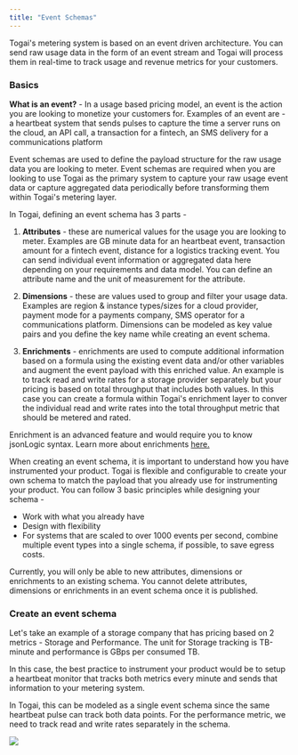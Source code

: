 ```yaml
---
title: "Event Schemas"
---
```


Togai's metering system is based on an event driven architecture. You can send raw usage data in the form of an event stream and Togai will process them in real-time to track usage and revenue metrics for your customers.

### Basics

<Tip>**What is an event?** - In a usage based pricing model, an event is the action you are looking to monetize your customers for. Examples of an event are - a heartbeat system that sends pulses to capture the time a server runs on the cloud, an API call, a transaction for a fintech, an SMS delivery for a communications platform </Tip>

Event schemas are used to define the payload structure for the raw usage data you are looking to meter. Event schemas are required when you are looking to use Togai as the primary system to capture your raw usage event data or capture aggregated data periodically before transforming them within Togai's metering layer.

In Togai, defining an event schema has 3 parts - 

1. **Attributes** - these are numerical values for the usage you are looking to meter. Examples are GB minute data for an heartbeat event, transaction amount for a fintech event, distance for a logistics tracking event. You can send individual event information or aggregated data here depending on your requirements and data model. You can define an attribute name and the unit of measurement for the attribute.

2. **Dimensions** - these are values used to group and filter your usage data. Examples are region & instance types/sizes for a cloud provider, payment mode for a payments company, SMS operator for a communications platform. Dimensions can be modeled as key value pairs and you define the key name while creating an event schema.

3. **Enrichments** - enrichments are used to compute additional information based on a formula using the existing event data and/or other variables and augment the event payload with this enriched value. An example is to track read and write rates for a storage provider separately but your pricing is based on total throughput that includes both values. In this case you can create a formula within Togai's enrichment layer to conver the individual read and write rates into the total throughput metric that should be metered and rated.

<Note>Enrichment is an advanced feature and would require you to know jsonLogic syntax. Learn more about enrichments [here.](/docs/event-enrichments) </Note>

When creating an event schema, it is important to understand how you have instrumented your product. Togai is flexible and configurable to create your own schema to match the payload that you already use for instrumenting your product. You can follow 3 basic principles while designing your schema - 

* Work with what you already have
* Design with flexibility
* For systems that are scaled to over 1000 events per second, combine multiple event types into a single schema, if possible, to save egress costs.

<Warning>Currently, you will only be able to new attributes, dimensions or enrichments to an existing schema. You cannot delete attributes, dimensions or enrichments in an event schema once it is published.</Warning>


### Create an event schema

Let's take an example of a storage company that has pricing based on 2 metrics - Storage and Performance. The unit for Storage tracking is TB-minute and performance is GBps per consumed TB.

In this case, the best practice to instrument your product would be to setup a heartbeat monitor that tracks both metrics every minute and sends that information to your metering system. 

In Togai, this can be modeled as a single event schema since the same heartbeat pulse can track both data points. For the performance metric, we need to track read and write rates separately in the schema.

<Frame caption="Example of an event schema for a cloud storage provider">
  <img src="/docs/images/event-schema-example.png" />
</Frame>
